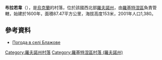 {{coord|51|25|25|N|27|19|46|E|scale:30000|display=title}}

'''布拉若韋'''（{{lang-uk|Блажове}}），是[[烏克蘭|烏克蘭]]的村落，位於該國西北部[[羅夫諾州|羅夫諾州]]，由[[羅基特涅區_(羅夫諾州)|羅基特涅區]]負責管轄，始建於1600年，面積87.47平方公里，海拔高度153米，2001年人口1,380。

==參考資料==
* [http://weather.in.ua/ua/rovenskaja/1487 Погода в селі Блажове] {{Wayback|url=http://weather.in.ua/ua/rovenskaja/1487 |date=20111216225209 }}

{{DEFAULTSORT:Блажове}}
[[Category:羅夫諾州村落|Category:羅夫諾州村落]]
[[Category:羅基特涅區村落_(羅夫諾州)|Category:羅基特涅區村落 (羅夫諾州)]]


{{Rivne-geo-stub}}